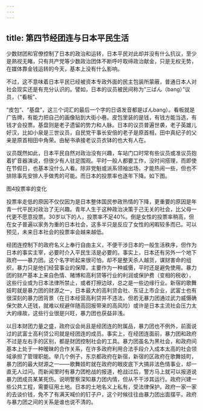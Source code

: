 ```yaml
---
---
---
```

title: 第四节经团连与日本平民生活
---



少数财团和官僚控制了日本的政治和运转，日本平民对此却并没有什么抗议，至少是熟视无睹，只有共产党等少数政治团体不断呼吁取缔政治献金，只是无权无势，在媒体靠金钱运转的今天，基本上没有什么影响。

不过，这不意味着日本平民已经被资本专政外面的民主包装所蒙蔽，普通日本人对社会现实还是有充分认识的。譬如，日本的议员被民间称为“三ばん（bang）”议员，（“看板”、

“皮包”、“基盘”，这三个词汇的最后一个字的日语发音都是ばんbang）。看板就是广告牌，有能力把自己的画像贴到大街小巷。皮包里装的是钱，有钱方能当选，有钱才会投票。基盘则是老子遗留的势力和人脉。日本的议员普遍世袭，老子英雄儿好汉，比如小泉是三世议员，自民党干事长安倍的老子是原首相，田中真纪子的父亲是原首相田中角荣。由秘书承接老议员衣钵的也大有人在。

议员既然如此，日本平民自然对政治没有兴趣，车站门口时常有些议员或准议员抱着扩音器演说，但很少有人驻足围观。平时一般人都要工作，没时间搭理，而即使在节假日，也基本没什么人看。除非党魁或派系领袖出场，才能热闹一些，但也不排除事先安排人手做秀的可能。而日本的投票率也逐年下降。如下图。

图4投票率的变化

投票率走低的原因不仅仅因为是日本整体国民参政热情的下降，更重要的原因是年青一代平民对政治了无兴趣。青年人生于这种政治决策于己无关的社会，比父母一代更不愿意投票。30岁以下的人，投票率不足40%。倒是女性的投票率稍高，但在女子普遍以家务为重的日本社会，这多半只是反应了女性的闲暇较多而已。可以预见，未来日本社会的投票率会越来越低。

经团连控制下的政府名义上奉行自由主义，不便干涉日本的一般生活秩序，但作为日本的事实主宰，必要时介入平民生活是必要的。事实上，日本还有另外一个地下政府——暴力团。这个名字听起来很可怕，却不是整天杀人越货，谋财害命的组织，暴力只是他们经营事业的保障，主要作为一种威慑，平时还是避免使用。暴力团的财产基本上来自色情、赌博和高利贷等行业的利润或保护费（变相的税收），这些行业或为日本法律所禁止，或者打擦边球，总之是一些边缘行业。新宿的歌舞妓町就是暴力团的财源之一，日本最大的高利贷会社、东证上市企业，武富士也有很深刻的暴力团背景（在日本经营高利贷并不违法，但若无暴力团通过武力威慑确保欠款人还钱，就难以规避伴随高回报带来的高风险）或许是日本主流社会压力太大的缘故，这些行业很是兴旺，暴力团也获益非浅。

以日本财团力量之盛，政府议会尚且是经团连的附属品，暴力团也不例外，前面说过的武富士高利贷公司就是经团连的成员。事实上，在经团连面前，暴力团和政府不过是左右手的区别，都是财团控制社会的工具。暴力团虽名为黑社会，和政府间基本上处于一种暧昧的合作关系，在许多政府利用合法手段介入成本太高的社会领域承担了管理职能。举几个例子，东京都政府在新宿，新宿的区政府在歌舞妓町，暴力团的最大财源之一——歌舞妓町就在政府的眼皮底下大搞非法色情事业，却一直无人过问。而新闻里时有暴力团枪战的报道，枪战过后，警方马上就可以报道说暴力团成员某某死伤。说明警察深知暴力团内情，但从不干涉其运行。政府兴建一些公共工程，需要征用土地。日本的土地名义上私有，受法律保护。政府一家一家的去谈价钱，免不了有满天喊价的钉子户，这个时候往往由暴力团出面摆平。政府与暴力团之间的关系是谁也说不清的。